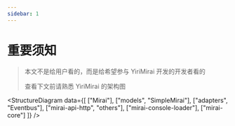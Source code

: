 ```yaml
---
sidebar: 1
---
```

# 重要须知
> 本文不是给用户看的，而是给希望参与 YiriMirai 开发的开发者看的
>
> 查看下文前请熟悉 YiriMirai 的架构图


<StructureDiagram
  data={[
    ["Mirai"],
    ["models", "SimpleMirai"],
    ["adapters", "Eventbus"],
    ["mirai-api-http", "others"],
	["mirai-console-loader"],
	["mirai-core"]
  ]}
/>

